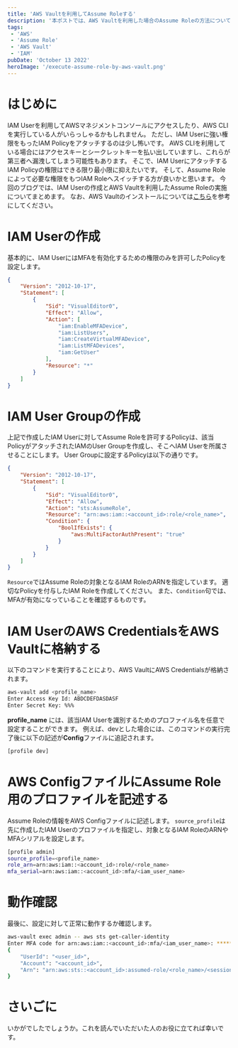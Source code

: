 ```yaml
---
title: 'AWS Vaultを利用してAssume Roleする'
description: '本ポストでは、AWS Vaultを利用した場合のAssume Roleの方法について記載します。'
tags:
 - 'AWS'
 - 'Assume Role'
 - 'AWS Vault'
 - 'IAM'
pubDate: 'October 13 2022'
heroImage: '/execute-assume-role-by-aws-vault.png'
---
```


# はじめに
IAM Userを利用してAWSマネジメントコンソールにアクセスしたり、AWS CLIを実行している人がいらっしゃるかもしれません。
ただし、IAM Userに強い権限をもったIAM Policyをアタッチするのは少し怖いです。
AWS CLIを利用している場合にはアクセスキーとシークレットキーを払い出していますし、これらが第三者へ漏洩してしまう可能性もあります。
そこで、IAM UserにアタッチするIAM Policyの権限はできる限り最小限に抑えたいです。
そして、Assume Roleによって必要な権限をもつIAM Roleへスイッチする方が良いかと思います。
今回のブログでは、IAM Userの作成とAWS Vaultを利用したAssume Roleの実施についてまとめます。
なお、AWS Vaultのインストールについては[こちら](https://github.com/99designs/aws-vault#installing)を参考にしてください。

# IAM Userの作成
基本的に、IAM UserにはMFAを有効化するための権限のみを許可したPolicyを設定します。

```json
{
    "Version": "2012-10-17",
    "Statement": [
        {
            "Sid": "VisualEditor0",
            "Effect": "Allow",
            "Action": [
                "iam:EnableMFADevice",
                "iam:ListUsers",
                "iam:CreateVirtualMFADevice",
                "iam:ListMFADevices",
                "iam:GetUser"
            ],
            "Resource": "*"
        }
    ]
}
```

# IAM User Groupの作成
上記で作成したIAM Userに対してAssume Roleを許可するPolicyは、該当PolicyがアタッチされたIAMのUser Groupを作成し、そこへIAM Userを所属させることにします。
User Groupに設定するPolicyは以下の通りです。

```json
{
    "Version": "2012-10-17",
    "Statement": [
        {
            "Sid": "VisualEditor0",
            "Effect": "Allow",
            "Action": "sts:AssumeRole",
            "Resource": "arn:aws:iam::<account_id>:role/<role_name>",
            "Condition": {
                "BoolIfExists": {
                    "aws:MultiFactorAuthPresent": "true"
                }
            }
        }
    ]
}
```

`Resource`ではAssume Roleの対象となるIAM RoleのARNを指定しています。
適切なPolicyを付与したIAM Roleを作成してください。
また、`Condition`句では、MFAが有効になっていることを確認するものです。

# IAM UserのAWS CredentialsをAWS Vaultに格納する
以下のコマンドを実行することにより、AWS VaultにAWS Credentialsが格納されます。

```bash
aws-vault add <profile_name>
Enter Access Key Id: ABDCDEFDASDASF
Enter Secret Key: %%%
```

**profile_name** には、該当IAM Userを識別するためのプロファイル名を任意で設定することができます。
例えば、devとした場合には、このコマンドの実行完了後に以下の記述が**Config**ファイルに追記されます。

```bash
[profile dev]
```

# AWS ConfigファイルにAssume Role用のプロファイルを記述する
Assume Roleの情報をAWS Configファイルに記述します。
`source_profile`は先に作成したIAM Userのプロファイルを指定し、対象となるIAM RoleのARNやMFAシリアルを設定します。

```bash
[profile admin]
source_profile=<profile_name>
role_arn=arn:aws:iam::<account_id>:role/<role_name>
mfa_serial=arn:aws:iam::<account_id>:mfa/<iam_user_name>
```

# 動作確認
最後に、設定に対して正常に動作するか確認します。

```bash
aws-vault exec admin -- aws sts get-caller-identity
Enter MFA code for arn:aws:iam::<account_id>:mfa/<iam_user_name>: ******
{
    "UserId": "<user_id>",
    "Account": "<account_id>",
    "Arn": "arn:aws:sts::<account_id>:assumed-role/<role_name>/<session_token>"
}
```

# さいごに
いかがでしたでしょうか。これを読んでいただいた人のお役に立てれば幸いです。
